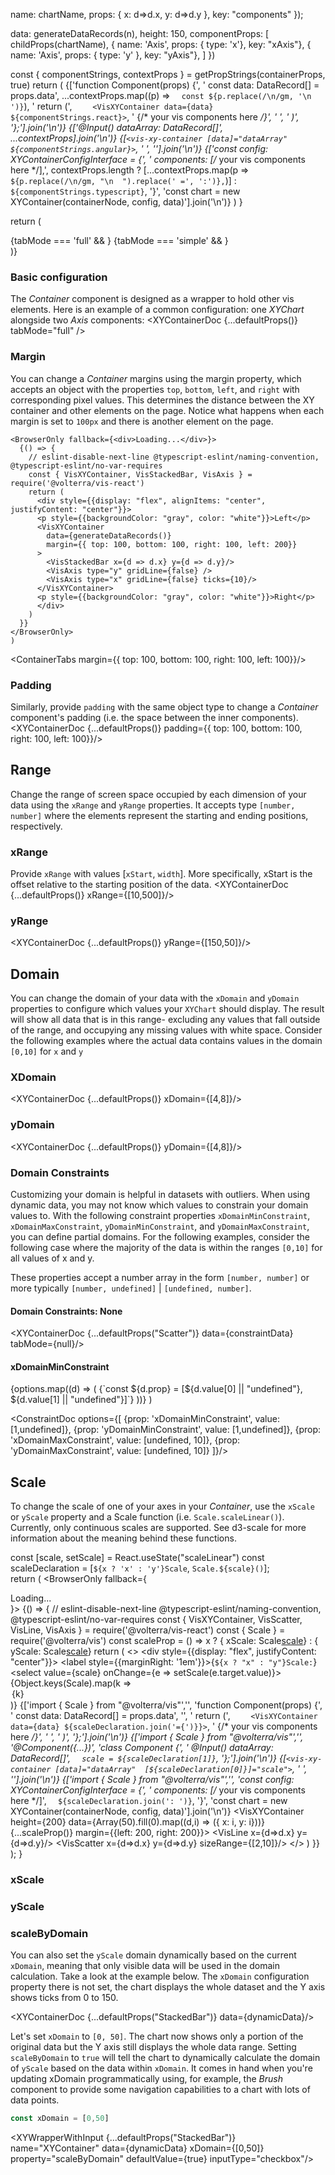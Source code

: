 
  name: chartName,
  props: {
    x: d=>d.x, y: d=>d.y
  },
  key: "components"
});

  data: generateDataRecords(n),
  height: 150,
  componentProps: [
    childProps(chartName),
    { name: 'Axis', props: { type: 'x'}, key: "xAxis"},
    { name: 'Axis', props: { type: 'y' }, key: "yAxis"},
  ]
})

  const { componentStrings, contextProps } = getPropStrings(containerProps, true)
  return (
    <Tabs groupId="framework">
      <TabItem value="react" label="React">
        <CodeBlock language="jsx">
          {['function Component(props) {',
          '  const data: DataRecord[] = props.data',
           ...contextProps.map((p) => `  const ${p.replace(/\n/gm, '\n  ')}`),
          '  return (',
          `    <VisXYContainer data={data} ${componentStrings.react}>`,
          '      {/* your vis components here */}',
          '    </VisXYContainer>',
          '  )', '};'].join('\n')}
        </CodeBlock>
      </TabItem>
      <TabItem value="angular" label="Angular">
        <CodeBlock language="ts">
          {['@Input() dataArray: DataRecord[]', ...contextProps].join('\n')}
        </CodeBlock>
        <CodeBlock language="html">
          {[`<vis-xy-container [data]="dataArray" ${componentStrings.angular}>`,
            '  <!-- your vis components here -->',
            '</vis-xy-container>'].join('\n')}
        </CodeBlock>
      </TabItem>
      <TabItem value="typescript" label="TypeScript">
        <CodeBlock language="ts">
          {['const config: XYContainerConfigInterface<DataRecord> = {',
            '  components: [/* your vis components here */],',
            contextProps.length ? [...contextProps.map(p => `  ${p.replace(/\n/gm, "\n  ").replace(' =', ':')},`)] :
            `  ${componentStrings.typescript}`,
            '}',
            'const chart = new XYContainer(containerNode, config, data)'].join('\n')}
        </CodeBlock>
      </TabItem>
    </Tabs>
  )
}

  return (
  <div>
    {tabMode === 'full' && <XYDocTabs {...parseXYConfig(componentProps)} showContext/>}
    {tabMode === 'simple' && <ContainerTabs { ...rest}/>}
    <XYCompositeDoc
    containerProps={{data, height, ...rest}}
    componentProps={componentProps}/>
  </div>
)}


### Basic configuration
The _Container_ component is designed as a wrapper to hold other vis elements. Here is an example of a common configuration: one _XYChart_ alongside two _Axis_ components:
<XYContainerDoc {...defaultProps()} tabMode="full" />

### Margin
You can change a _Container_ margins using the margin property, which accepts an object with the properties `top`, `bottom`, `left`, and `right` with corresponding pixel values.
This determines the distance between the XY container and other elements on the page. Notice what happens when each margin is set to `100px` and there is another element on the page.

    <BrowserOnly fallback={<div>Loading...</div>}>
      {() => {
        // eslint-disable-next-line @typescript-eslint/naming-convention, @typescript-eslint/no-var-requires
        const { VisXYContainer, VisStackedBar, VisAxis } = require('@volterra/vis-react')
        return (
          <div style={{display: "flex", alignItems: "center", justifyContent: "center"}}>
          <p style={{backgroundColor: "gray", color: "white"}}>Left</p>
          <VisXYContainer
            data={generateDataRecords()}
            margin={{ top: 100, bottom: 100, right: 100, left: 200}}
          >
            <VisStackedBar x={d => d.x} y={d => d.y}/>
            <VisAxis type="y" gridLine={false} />
            <VisAxis type="x" gridLine={false} ticks={10}/>
          </VisXYContainer>
          <p style={{backgroundColor: "gray", color: "white"}}>Right</p>
          </div>
        )
      }}
    </BrowserOnly>
    )

<ContainerTabs margin={{ top: 100, bottom: 100, right: 100, left: 100}}/>
<MarginDoc/>

### Padding
Similarly, provide `padding` with the same object type to change a _Container_ component's padding (i.e. the space between the inner components).
<XYContainerDoc {...defaultProps()} padding={{ top: 100, bottom: 100, right: 100, left: 100}}/>

## Range
Change the range of screen space occupied by each dimension of your data using the `xRange` and `yRange` properties.
It accepts type `[number, number]` where the elements represent the starting and ending positions, respectively.

### xRange
Provide `xRange` with values [`xStart`, `width`]. More specifically, xStart is the offset relative to the starting position of the data.
<XYContainerDoc {...defaultProps()} xRange={[10,500]}/>

### yRange
<XYContainerDoc {...defaultProps()} yRange={[150,50]}/>

## Domain
You can change the domain of your data with the `xDomain` and `yDomain` properties to configure which values your `XYChart` should display.
The result will show all data that is in this range- excluding any values that fall outside of the range, and occupying any missing values with white space.
Consider the following examples where the actual data contains values in the domain `[0,10]` for `x` and `y`

### XDomain
<XYContainerDoc {...defaultProps()} xDomain={[4,8]}/>

### yDomain
<XYContainerDoc {...defaultProps()} yDomain={[4,8]}/>

### Domain Constraints
Customizing your domain is helpful in datasets with outliers. When using dynamic data, you may not know which values to constrain your domain values to.
With the following constraint properties `xDomainMinConstraint`, `xDomainMaxConstraint`, `yDomainMinConstraint`, and `yDomainMaxConstraint`, you can define partial domains.
For the following examples, consider the following case where the majority of the data is within the ranges `[0,10]` for all values of x and y.

These properties accept a number array in the form `[number, number]` or more typically `[number, undefined]` | `[undefined, number]`.


#### Domain Constraints: None
<XYContainerDoc {...defaultProps("Scatter")} data={constraintData} tabMode={null}/>

#### xDomainMinConstraint
  <Tabs groupId="constraint" className="prop-preview-menu">
    {options.map((d) => (
      <TabItem key={d.prop} value={d.prop} label={d.prop}>
        <CodeBlock language="ts">
          {`const ${d.prop} = [${d.value[0] || "undefined"}, ${d.value[1] || "undefined"}]`}
        </CodeBlock>
        <XYContainerDoc {...defaultProps("Scatter")} data={constraintData} tabMode={null} {...{ [d.prop]: d.value}}/>
      </TabItem>
    ))}
  </Tabs>
)

<ConstraintDoc options={[
  {prop: 'xDomainMinConstraint', value: [1,undefined]},
  {prop: 'yDomainMinConstraint', value: [1,undefined]},
  {prop: 'xDomainMaxConstraint', value: [undefined, 10]},
  {prop: 'yDomainMaxConstraint', value: [undefined, 10]}
]}/>

## Scale
To change the scale of one of your axes in your _Container_, use the `xScale` or `yScale` property and a Scale function (i.e. `Scale.scaleLinear()`).
Currently, only continuous scales are supported. See d3-scale for more information about the meaning behind these functions.

  const [scale, setScale] = React.useState("scaleLinear")
  const scaleDeclaration = [`${x ? 'x' : 'y'}Scale`, `Scale.${scale}()`];     
  return (
  <BrowserOnly fallback={<div>Loading...</div>}>
      {() => {
        // eslint-disable-next-line @typescript-eslint/naming-convention, @typescript-eslint/no-var-requires
        const { VisXYContainer, VisScatter, VisLine, VisAxis } = require('@volterra/vis-react')
        const { Scale } = require('@volterra/vis')
        const scaleProp = () => x ? { xScale: Scale[scale]()} : { yScale: Scale[scale]()}
        return (
          <>
          <div style={{display: "flex", justifyContent: "center"}}>
          <label style={{marginRight: '1em'}}>{`${x ? "x" : "y"}Scale:`}</label>
          <select value={scale} onChange={e => setScale(e.target.value)}>
            {Object.keys(Scale).map(k => <option key={k} value={k} >{k}</option>)}
          </select>
          </div>
           <Tabs groupId="framework">
            <TabItem value="react" label="React">
              <CodeBlock language="jsx">
                {['import { Scale } from "@volterra/vis"','',
                  'function Component(props) {',
                '  const data: DataRecord[] = props.data',
                '',
                '  return (',
                `    <VisXYContainer data={data} ${scaleDeclaration.join('={')}}>`,
                '      {/* your vis components here */}',
                '    </VisXYContainer>',
                '  )', '};'].join('\n')}
              </CodeBlock>
            </TabItem>
            <TabItem value="angular" label="Angular">
              <CodeBlock language="ts">
                {['import { Scale } from "@volterra/vis"','',
                  '@Component({...})',
                  'class Component {',
                  '  @Input() dataArray: DataRecord[]',
                  `  scale = ${scaleDeclaration[1]}`, '};'].join('\n')}
              </CodeBlock>
              <CodeBlock language="html">
                {[`<vis-xy-container [data]="dataArray"  [${scaleDeclaration[0]}]="scale">`,
                  '  <!-- your vis components here -->',
                  '</vis-xy-container>'].join('\n')}
              </CodeBlock>
            </TabItem>
            <TabItem value="typescript" label="TypeScript">
              <CodeBlock language="ts">
                {['import { Scale } from "@volterra/vis"','',
                  'const config: XYContainerConfigInterface<DataRecord> = {',
                  '  components: [/* your vis components here */]',
                  `  ${scaleDeclaration.join(': ')}`,
                  '}',
                  'const chart = new XYContainer(containerNode, config, data)'].join('\n')}
              </CodeBlock>
            </TabItem>
          </Tabs>
           <VisXYContainer height={200} data={Array(50).fill(0).map((d,i) => ({ x: i, y: i}))} {...scaleProp()} margin={{left: 200, right: 200}}>
             <VisLine x={d=>d.x} y={d=>d.y}/>
              <VisScatter x={d=>d.x} y={d=>d.y} sizeRange={[2,10]}/>
              <VisAxis type="x"/>
              <VisAxis type="y"/>
            </VisXYContainer>
          </>
        )
      }}
    </BrowserOnly>
  );
  }

### xScale
<ScaleDoc x/>

### yScale
<ScaleDoc y/>


### scaleByDomain
You can also set the `yScale` domain dynamically based on the current `xDomain`, meaning that only visible data will be used in the domain calculation.
Take a look at the example below. The `xDomain` configuration property there is not set, the chart displays the whole dataset and the Y axis shows ticks from 0 to 150.

<XYContainerDoc {...defaultProps("StackedBar")} data={dynamicData}/>

Let's set `xDomain` to `[0, 50]`. The chart now shows only a portion of the original data but the Y axis still displays the whole data range.
Setting `scaleByDomain` to `true` will tell the chart to dynamically calculate the domain of `yScale` based on the data within `xDomain`.
It comes in hand when you're updating xDomain programmatically using, for example, the _Brush_ component to provide some navigation capabilities to a chart with lots of data points.

```ts
const xDomain = [0,50]
```
<XYWrapperWithInput {...defaultProps("StackedBar")} name="XYContainer" data={dynamicData} xDomain={[0,50]} property="scaleByDomain" defaultValue={true} inputType="checkbox"/>

<PropTable name="VisXYContainer"/>

